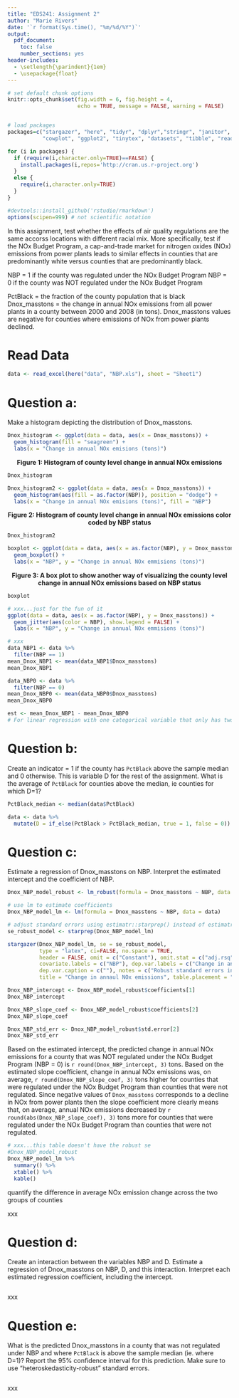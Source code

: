 ```yaml
---
title: "EDS241: Assignment 2"
author: "Marie Rivers"
date: '`r format(Sys.time(), "%m/%d/%Y")`'
output: 
  pdf_document:
    toc: false
    number_sections: yes
header-includes:
  - \setlength{\parindent}{1em}
  - \usepackage{float}
--- 
```

 
``` r

# set default chunk options
knitr::opts_chunk$set(fig.width = 6, fig.height = 4, 
                      echo = TRUE, message = FALSE, warning = FALSE)


# load packages
packages=c("stargazer", "here", "tidyr", "dplyr","stringr", "janitor", 
           "cowplot", "ggplot2", "tinytex", "datasets", "tibble", "readxl", "here", "estimatr", "car", "kableExtra", "xtable")

for (i in packages) {
  if (require(i,character.only=TRUE)==FALSE) {
    install.packages(i,repos='http://cran.us.r-project.org')
  }
  else {
    require(i,character.only=TRUE)
  }
}

#devtools::install_github('rstudio/rmarkdown')
options(scipen=999) # not scientific notation
```

\noindent In this assignment, test whether the effects of air quality regulations are the same accorss locations with different racial mix. More specifically, test if the NOx Budget Program, a cap-and-trade market for nitrogen oxides (NOx) emissions from power plants leads to similar effects in counties that are predominantly white versus counties that are predominantly black.

\noindent NBP = 1 if the county was regulated under the NOx Budget Program
\noindent NBP = 0 if the county was NOT regulated under the NOx Budget Program

\noindent PctBlack = the fraction of the county population that is black
Dnox_masstons = the change in annual NOx emissions from all power plants in a county between 2000 and 2008 (in tons).
Dnox_masstons values are negative for counties where emissions of NOx from power plants declined.

# Read Data
```r
data <- read_excel(here("data", "NBP.xls"), sheet = "Sheet1")
```

# Question a:
Make a histogram depicting the distribution of Dnox_masstons.
```r
Dnox_histogram <- ggplot(data = data, aes(x = Dnox_masstons)) +
  geom_histogram(fill = "seagreen") +
  labs(x = "Change in annual NOx emisions (tons)")
```

<center>**Figure 1: Histogram of county level change in annual NOx emissions**</center>
```r
Dnox_histogram
```


```r
Dnox_histogram2 <- ggplot(data = data, aes(x = Dnox_masstons)) +
  geom_histogram(aes(fill = as.factor(NBP)), position = "dodge") +
  labs(x = "Change in annual NOx emisions (tons)", fill = "NBP")
```

<center>**Figure 2: Histogram of county level change in annual NOx emissions color coded by NBP status**</center>
```r
Dnox_histogram2
```

```r
boxplot <- ggplot(data = data, aes(x = as.factor(NBP), y = Dnox_masstons)) +
  geom_boxplot() +
  labs(x = "NBP", y = "Change in annual NOx emmisions (tons)")
```

<center>**Figure 3: A box plot to show another way of visualizing the county level change in annual NOx emissions based on NBP status**</center>
```r
boxplot
```

```r
# xxx...just for the fun of it
ggplot(data = data, aes(x = as.factor(NBP), y = Dnox_masstons)) + 
  geom_jitter(aes(color = NBP), show.legend = FALSE) +
  labs(x = "NBP", y = "Change in annual NOx emmisions (tons)")
```

```r
# xxx
data_NBP1 <- data %>% 
  filter(NBP == 1)
mean_Dnox_NBP1 <- mean(data_NBP1$Dnox_masstons)
mean_Dnox_NBP1

data_NBP0 <- data %>% 
  filter(NBP == 0)
mean_Dnox_NBP0 <- mean(data_NBP0$Dnox_masstons)
mean_Dnox_NBP0

est <- mean_Dnox_NBP1 - mean_Dnox_NBP0
# For linear regression with one categorical variable that only has two values, the regression estimate is equivalent to computing the means for each group and differencing them.
```


# Question b:
Create an indicator = 1 if the county has `PctBlack` above the sample median and 0 otherwise. This is variable D for the rest of the assignment. What is the average of `PctBlack` for counties above the median, ie counties for which D=1?
```r
PctBlack_median <- median(data$PctBlack)

data <- data %>% 
  mutate(D = if_else(PctBlack > PctBlack_median, true = 1, false = 0))
```

# Question c:
Estimate a regression of Dnox_masstons on NBP. Interpret the estimated intercept and the coefficient of NBP.
```r
Dnox_NBP_model_robust <- lm_robust(formula = Dnox_masstons ~ NBP, data = data)
```

```r
# use lm to estimate coefficients
Dnox_NBP_model_lm <- lm(formula = Dnox_masstons ~ NBP, data = data)

# adjust standard errors using estimatr::starprep() instead of estimatr::lm_robust()
se_robust_model <- starprep(Dnox_NBP_model_lm)
```

```r
stargazer(Dnox_NBP_model_lm, se = se_robust_model,
          type = "latex", ci=FALSE, no.space = TRUE, 
          header = FALSE, omit = c("Constant"), omit.stat = c("adj.rsq","ser", "f"),
          covariate.labels = c("NBP"), dep.var.labels = c("Change in annual NOx emissions"),
          dep.var.caption = c(""), notes = c("Robust standard errors in parentheses"),
          title = "Change in annaul NOx emissions", table.placement = "H")
```

```r
Dnox_NBP_intercept <- Dnox_NBP_model_robust$coefficients[1]
Dnox_NBP_intercept
```

```r
Dnox_NBP_slope_coef <- Dnox_NBP_model_robust$coefficients[2]
Dnox_NBP_slope_coef
```

```r
Dnox_NBP_std_err <- Dnox_NBP_model_robust$std.error[2]
Dnox_NBP_std_err
```

\noindent Based on the estimated intercept, the predicted change in annual NOx emissions for a county that was NOT regulated under the NOx Budget Program (NBP = 0) is `r round(Dnox_NBP_intercept, 3)` tons. Based on the estimated slope coefficient, change in annual NOx emissions was, on average, `r round(Dnox_NBP_slope_coef, 3)` tons higher for counties that were regulated under the NOx Budget Program than counties that were not regulated. Since negative values of `Dnox_masstons` corresponds to a decline in NOx from power plants then the slope coefficient more clearly means that, on average, annual NOx emissions decreased by `r round(abs(Dnox_NBP_slope_coef), 3)` tons more for counties that were regulated under the NOx Budget Program than counties that were not regulated.

```r
# xxx...this table doesn't have the robust se
#Dnox_NBP_model_robust 
Dnox_NBP_model_lm %>% 
  summary() %>% 
  xtable() %>% 
  kable()
```


quantify the difference in average NOx emission change across the two groups of counties 

xxx

# Question d:
Create an interaction between the variables NBP and D. Estimate a regression of Dnox_masstons on NBP, D, and this interaction. Interpret each estimated regression coefficient, including the intercept.
```r

```
xxx

# Question e:
What is the predicted Dnox_masstons in a county that was not regulated under NBP and where `PctBlack` is above the sample median (ie. where D=1)? Report the 95% confidence interval for this prediction. Make sure to use "heteroskedasticity-robust" standard errors.
```r

```

xxx
















